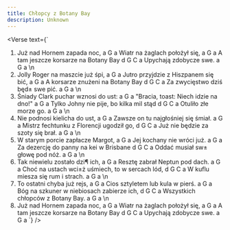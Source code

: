 ```yaml
---
title: Chłopcy z Botany Bay
description: Unknown
---
```



<Verse
  text={`
1. Już nad Hornem zapada noc,                    a G a
   Wiatr na żaglach położył się,                 a G a
   A tam jeszcze korsarze na Botany Bay          d G C a
   Upychają zdobycze swe.                        a G a
\n
2. Jolly Roger na maszcie już śpi, 			a G a
   Jutro przyjdzie z Hiszpanem się bić,		a G a
   A korsarze znużeni na Botany Bay 			d G C a
   Za zwycięstwo dziś będ± swe pić. 			a G a
\n
3. Śniady Clark puchar wznosi do ust: 			a G a
   "Bracia, toast: Niech idzie na dno!" 		a G a
   Tylko Johny nie pije, bo kilka mil stąd		d G C a
   Otuliło złe morze go. 					a G a
\n
4. Nie podnosi kielicha do ust, 				a G a
   Zawsze on tu najgłośniej się śmiał. 		a G a
   Mistrz fechtunku z Florencji ugodził go,		d G C a
   Już nie będzie za szoty się brał. 			a G a
\n
5. W starym porcie zapłacze Margot, 			a G a
   Jej kochany nie wróci już. 				a G a
   Za dezercję do panny na kei w Brisbane		d G C a
   Oddać musiał sw± głowę pod nóż. 			a G a
\n
6. Tak niewielu zostało dzi¶ ich, 			a G a
   Resztę zabrał Neptun pod dach. 			a G a
   Choć na ustach wci±ż uśmiech, to w sercach lód, d G C a
   W kuflu miesza się rum i strach. 			a G a
\n
7. To ostatni chyba już rejs, 				a G a
   Cios sztyletem lub kula w pierś. 			a G a
   Bóg na szkuner w niebiosach zabierze ich,	d G C a
   Wszystkich chłopców z Botany Bay. 			a G a
\n
8. Już nad Hornem zapada noc, 				a G a
   Wiatr na żaglach położył się, 			a G a
   A tam jeszcze korsarze na Botany Bay 		d G C a
   Upychają zdobycze swe. 					a G a
`}
/>
